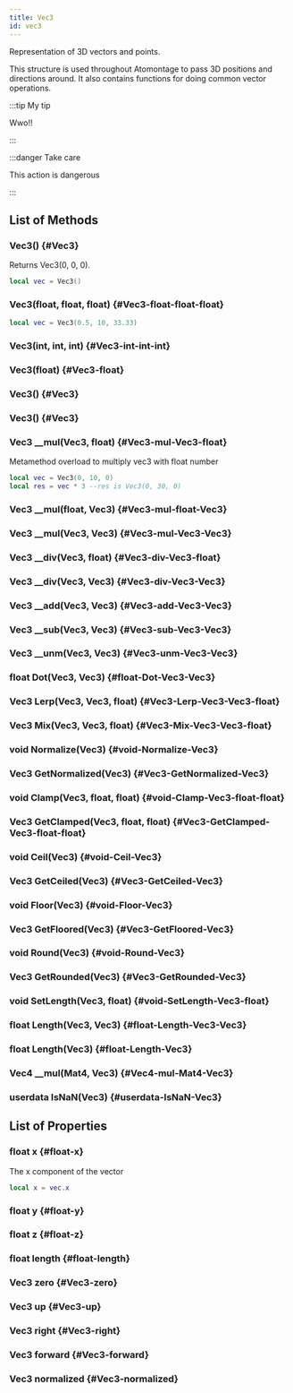 ```yaml
---
title: Vec3
id: vec3
---
```


Representation of 3D vectors and points.

This structure is used throughout Atomontage to pass 3D positions and directions around. It also contains functions for doing common vector operations.

:::tip My tip

Wwo!!

:::

:::danger Take care

This action is dangerous

:::

## List of Methods

### Vec3() {#Vec3}
Returns Vec3(0, 0, 0).

```lua
local vec = Vec3()
```

### Vec3(float, float, float) {#Vec3-float-float-float}
```lua
local vec = Vec3(0.5, 10, 33.33)
```

### Vec3(int, int, int) {#Vec3-int-int-int}

### Vec3(float) {#Vec3-float}

### Vec3() {#Vec3}

### Vec3() {#Vec3}

### Vec3 __mul(Vec3, float) {#Vec3-mul-Vec3-float}
Metamethod overload to multiply vec3 with float number 
```lua
local vec = Vec3(0, 10, 0)
local res = vec * 3 --res is Vec3(0, 30, 0)
```

### Vec3 __mul(float, Vec3) {#Vec3-mul-float-Vec3}

### Vec3 __mul(Vec3, Vec3) {#Vec3-mul-Vec3-Vec3}

### Vec3 __div(Vec3, float) {#Vec3-div-Vec3-float}

### Vec3 __div(Vec3, Vec3) {#Vec3-div-Vec3-Vec3}

### Vec3 __add(Vec3, Vec3) {#Vec3-add-Vec3-Vec3}

### Vec3 __sub(Vec3, Vec3) {#Vec3-sub-Vec3-Vec3}

### Vec3 __unm(Vec3, Vec3) {#Vec3-unm-Vec3-Vec3}

### float Dot(Vec3, Vec3) {#float-Dot-Vec3-Vec3}

### Vec3 Lerp(Vec3, Vec3, float) {#Vec3-Lerp-Vec3-Vec3-float}

### Vec3 Mix(Vec3, Vec3, float) {#Vec3-Mix-Vec3-Vec3-float}

### void Normalize(Vec3) {#void-Normalize-Vec3}

### Vec3 GetNormalized(Vec3) {#Vec3-GetNormalized-Vec3}

### void Clamp(Vec3, float, float) {#void-Clamp-Vec3-float-float}

### Vec3 GetClamped(Vec3, float, float) {#Vec3-GetClamped-Vec3-float-float}

### void Ceil(Vec3) {#void-Ceil-Vec3}

### Vec3 GetCeiled(Vec3) {#Vec3-GetCeiled-Vec3}

### void Floor(Vec3) {#void-Floor-Vec3}

### Vec3 GetFloored(Vec3) {#Vec3-GetFloored-Vec3}

### void Round(Vec3) {#void-Round-Vec3}

### Vec3 GetRounded(Vec3) {#Vec3-GetRounded-Vec3}

### void SetLength(Vec3, float) {#void-SetLength-Vec3-float}

### float Length(Vec3, Vec3) {#float-Length-Vec3-Vec3}

### float Length(Vec3) {#float-Length-Vec3}

### Vec4 __mul(Mat4, Vec3) {#Vec4-mul-Mat4-Vec3}

### userdata IsNaN(Vec3) {#userdata-IsNaN-Vec3}

## List of Properties

### float x {#float-x}
The x component of the vector
```lua
local x = vec.x
```

### float y {#float-y}

### float z {#float-z}

### float length {#float-length}

### Vec3 zero {#Vec3-zero}

### Vec3 up {#Vec3-up}

### Vec3 right {#Vec3-right}

### Vec3 forward {#Vec3-forward}

### Vec3 normalized {#Vec3-normalized}

